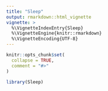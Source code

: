```yaml
---
title: "Sleep"
output: rmarkdown::html_vignette
vignette: >
  %\VignetteIndexEntry{Sleep}
  %\VignetteEngine{knitr::rmarkdown}
  %\VignetteEncoding{UTF-8}
---
```


```r
knitr::opts_chunk$set(
  collapse = TRUE,
  comment = "#>"
)
```

```r
library(Sleep)
```
